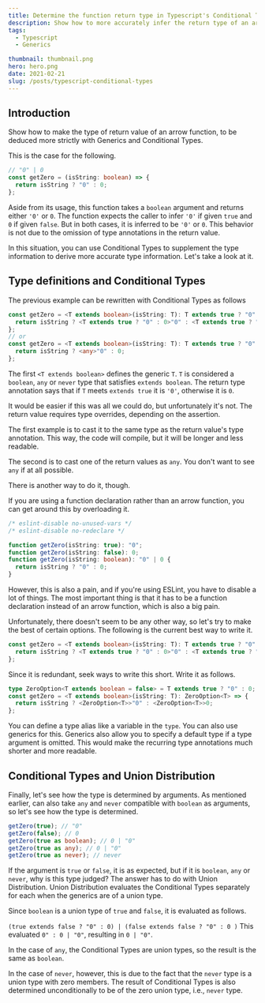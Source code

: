 ```yaml
---
title: Determine the function return type in Typescript's Conditional Types
description: Show how to more accurately infer the return type of an arrow function in Typescript. Explains Generics, Conditional Types and Union Distribution.
tags:
  - Typescript
  - Generics

thumbnail: thumbnail.png
hero: hero.png
date: 2021-02-21
slug: /posts/typescript-conditional-types
---
```


## Introduction

Show how to make the type of return value of an arrow function,
to be deduced more strictly with Generics and Conditional Types.

This is the case for the following.

```ts
// "0" | 0
const getZero = (isString: boolean) => {
  return isString ? "0" : 0;
};
```

Aside from its usage, this function takes a `boolean` argument and returns either `'0'` or `0`.
The function expects the caller to infer `'0'` if given `true` and `0` if given `false`.
But in both cases, it is inferred to be `'0'` or `0`.
This behavior is not due to the omission of type annotations in the return value.

In this situation, you can use Conditional Types to supplement the type information to derive more accurate type information.
Let's take a look at it.

## Type definitions and Conditional Types

The previous example can be rewritten with Conditional Types as follows

```ts
const getZero = <T extends boolean>(isString: T): T extends true ? "0" : 0 => {
  return isString ? <T extends true ? "0" : 0>"0" : <T extends true ? "0" : 0>0;
};
// or
const getZero = <T extends boolean>(isString: T): T extends true ? "0" : 0 => {
  return isString ? <any>"0" : 0;
};
```

The first `<T extends boolean>` defines the generic `T`.
`T` is considered a `boolean`, `any` or `never` type that satisfies `extends boolean`.
The return type annotation says that if `T` meets `extends true` it is `'0'`, otherwise it is `0`.

It would be easier if this was all we could do, but unfortunately it's not.
The return value requires type overrides, depending on the assertion.

The first example is to cast it to the same type as the return value's type annotation.
This way, the code will compile, but it will be longer and less readable.

The second is to cast one of the return values as `any`. You don't want to see `any` if at all possible.

There is another way to do it, though.

If you are using a function declaration rather than an arrow function, you can get around this by overloading it.

```ts
/* eslint-disable no-unused-vars */
/* eslint-disable no-redeclare */

function getZero(isString: true): "0";
function getZero(isString: false): 0;
function getZero(isString: boolean): "0" | 0 {
  return isString ? "0" : 0;
}
```

However, this is also a pain, and if you're using ESLint, you have to disable a lot of things.
The most important thing is that it has to be a function declaration instead of an arrow function, which is also a big pain.

Unfortunately, there doesn't seem to be any other way, so let's try to make the best of certain options.
The following is the current best way to write it.

```ts
const getZero = <T extends boolean>(isString: T): T extends true ? "0" : 0 => {
  return isString ? <T extends true ? "0" : 0>"0" : <T extends true ? "0" : 0>0;
};
```

Since it is redundant, seek ways to write this short.
Write it as follows.

```ts
type ZeroOption<T extends boolean = false> = T extends true ? "0" : 0;
const getZero = <T extends boolean>(isString: T): ZeroOption<T> => {
  return isString ? <ZeroOption<T>>"0" : <ZeroOption<T>>0;
};
```

You can define a type alias like a variable in the `type`. You can also use generics for this.
Generics also allow you to specify a default type if a type argument is omitted.
This would make the recurring type annotations much shorter and more readable.

## Conditional Types and Union Distribution

Finally, let's see how the type is determined by arguments.
As mentioned earlier, can also take `any` and `never` compatible with `boolean` as arguments,
so let's see how the type is determined.

```ts
getZero(true); // "0"
getZero(false); // 0
getZero(true as boolean); // 0 | "0"
getZero(true as any); // 0 | "0"
getZero(true as never); // never
```

If the argument is `true` or `false`, it is as expected, but if it is `boolean`, `any` or `never`, why is this type judged?
The answer has to do with Union Distribution.
Union Distribution evaluates the Conditional Types separately for each when the generics are of a union type.

Since `boolean` is a union type of `true` and `false`, it is evaluated as follows.

`(true extends false ? "0" : 0) | (false extends false ? "0" : 0 )`
This evaluated `0" : 0 | "0"`, resulting in `0 | "0"`.

In the case of `any`, the Conditional Types are union types, so the result is the same as `boolean`.

In the case of `never`, however, this is due to the fact that the `never` type is a union type with zero members.
The result of Conditional Types is also determined unconditionally to be of the zero union type, i.e., `never` type.
